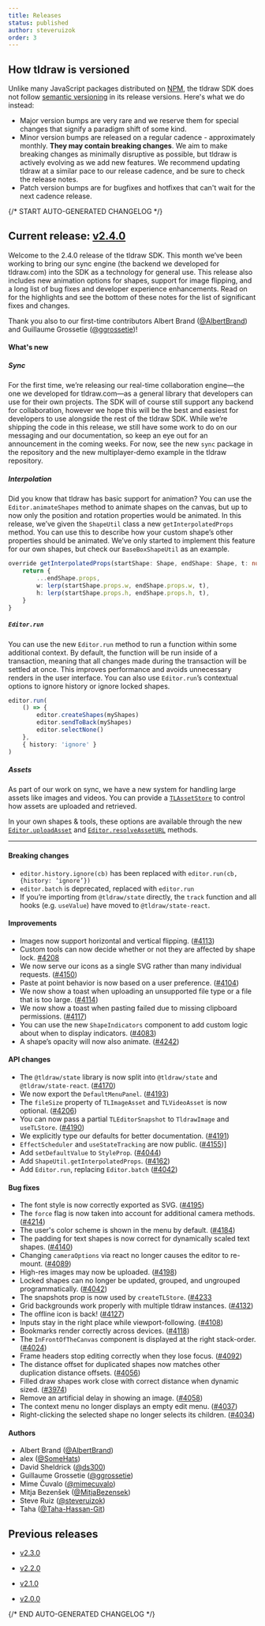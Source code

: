 ```yaml
---
title: Releases
status: published
author: steveruizok
order: 3
---
```


## How tldraw is versioned

Unlike many JavaScript packages distributed on [NPM](https://www.npmjs.com/), the tldraw SDK does not follow [semantic versioning](https://semver.org/) in its release versions. Here's what we do instead:

- Major version bumps are very rare and we reserve them for special changes that signify a paradigm shift of some kind.
- Minor version bumps are released on a regular cadence - approximately monthly. **They may contain breaking changes**. We aim to make breaking changes as minimally disruptive as possible, but tldraw is actively evolving as we add new features. We recommend updating tldraw at a similar pace to our release cadence, and be sure to check the release notes.
- Patch version bumps are for bugfixes and hotfixes that can't wait for the next cadence release.

{/* START AUTO-GENERATED CHANGELOG */}

## Current release: [v2.4.0](/releases/v2.4.0)

Welcome to the 2.4.0 release of the tldraw SDK. This month we’ve been working to bring our sync engine (the backend we developed for tldraw.com) into the SDK as a technology for general use. This release also includes new animation options for shapes, support for image flipping, and a long list of bug fixes and developer experience enhancements. Read on for the highlights and see the bottom of these notes for the list of significant fixes and changes.

Thank you also to our first-time contributors Albert Brand ([@AlbertBrand](https://github.com/AlbertBrand)) and Guillaume Grossetie ([@ggrossetie](https://github.com/ggrossetie))!

#### What's new

##### Sync

For the first time, we’re releasing our real-time collaboration engine—the one we developed for tldraw.com—as a general library that developers can use for their own projects. The SDK will of course still support any backend for collaboration, however we hope this will be the best and easiest for developers to use alongside the rest of the tldraw SDK. While we’re shipping the code in this release, we still have some work to do on our messaging and our documentation, so keep an eye out for an announcement in the coming weeks. For now, see the new `sync` package in the repository and the new multiplayer-demo example in the tldraw repository.

##### Interpolation

Did you know that tldraw has basic support for animation? You can use the `Editor.animateShapes` method to animate shapes on the canvas, but up to now only the position and rotation properties would be animated. In this release, we’ve given the `ShapeUtil` class a new `getInterpolatedProps` method. You can use this to describe how your custom shape’s other properties should be animated. We’ve only started to implement this feature for our own shapes, but check our `BaseBoxShapeUtil` as an example.

```ts
override getInterpolatedProps(startShape: Shape, endShape: Shape, t: number): Shape['props'] {
	return {
		...endShape.props,
		w: lerp(startShape.props.w, endShape.props.w, t),
		h: lerp(startShape.props.h, endShape.props.h, t),
	}
}
```

##### `Editor.run`

You can use the new `Editor.run` method to run a function within some additional context. By default, the function will be run inside of a transaction, meaning that all changes made during the transaction will be settled at once. This improves performance and avoids unnecessary renders in the user interface. You can also use `Editor.run`’s contextual options to ignore history or ignore locked shapes.

```ts
editor.run(
	() => {
		editor.createShapes(myShapes)
		editor.sendToBack(myShapes)
		editor.selectNone()
	},
	{ history: 'ignore' }
)
```

##### Assets

As part of our work on sync, we have a new system for handling large assets like images and videos. You can provide a [`TLAssetStore`](https://tldraw.dev/reference/tlschema/TLAssetStore) to control how assets are uploaded and retrieved.

In your own shapes & tools, these options are available through the new [`Editor.uploadAsset`](https://tldraw.dev/reference/editor/Editor#uploadAsset) and [`Editor.resolveAssetURL`](https://staging.tldraw.dev/reference/editor/Editor#resolveAssetUrl) methods.

---

#### Breaking changes

- `editor.history.ignore(cb)` has been replaced with `editor.run(cb, {history: ‘ignore’})`
- `editor.batch` is deprecated, replaced with `editor.run`
- If you’re importing from `@tldraw/state` directly, the `track` function and all hooks (e.g. `useValue`) have moved to `@tldraw/state-react`.

#### Improvements

- Images now support horizontal and vertical flipping. ([#4113](https://github.com/tldraw/tldraw/pull/4113))
- Custom tools can now decide whether or not they are affected by shape lock. [#4208](https://github.com/tldraw/tldraw/pull/4208)
- We now serve our icons as a single SVG rather than many individual requests. ([#4150](https://github.com/tldraw/tldraw/pull/4150))
- Paste at point behavior is now based on a user preference. ([#4104](https://github.com/tldraw/tldraw/pull/4104))
- We now show a toast when uploading an unsupported file type or a file that is too large. ([#4114](https://github.com/tldraw/tldraw/pull/4114))
- We now show a toast when pasting failed due to missing clipboard permissions. ([#4117](https://github.com/tldraw/tldraw/pull/4117))
- You can use the new `ShapeIndicators` component to add custom logic about when to display indicators. ([#4083](https://github.com/tldraw/tldraw/pull/4083))
- A shape’s opacity will now also animate. ([#4242](<[https://github.com/tldraw/tldraw/pull/](https://github.com/tldraw/tldraw/pull/4042)4242>))

#### API changes

- The `@tldraw/state` library is now split into `@tldraw/state` and `@tldraw/state-react`. ([#4170](https://github.com/tldraw/tldraw/pull/4170))
- We now export the `DefaultMenuPanel`. ([#4193](https://github.com/tldraw/tldraw/pull/4193))
- The `fileSize` property of `TLImageAsset` and `TLVideoAsset` is now optional. ([#4206](https://github.com/tldraw/tldraw/pull/4206))
- You can now pass a partial `TLEditorSnapshot` to `TldrawImage` and `useTLStore`. ([#4190](https://github.com/tldraw/tldraw/pull/4190))
- We explicitly type our defaults for better documentation. ([#4191](https://github.com/tldraw/tldraw/pull/4191))
- `EffectScheduler` and `useStateTracking` are now public. ([#4155](https://github.com/tldraw/tldraw/pull/4155))]
- Add `setDefaultValue` to `StyleProp`. ([#4044](https://github.com/tldraw/tldraw/pull/4044))
- Add `ShapeUtil.getInterpolatedProps`. ([#4162](https://github.com/tldraw/tldraw/pull/4162))
- Add `Editor.run`, replacing `Editor.batch` ([#4042](https://github.com/tldraw/tldraw/pull/4042))

#### Bug fixes

- The font style is now correctly exported as SVG. ([#4195](https://github.com/tldraw/tldraw/pull/4195))
- The `force` flag is now taken into account for additional camera methods. ([#4214](https://github.com/tldraw/tldraw/pull/4214))
- The user's color scheme is shown in the menu by default. ([#4184](https://github.com/tldraw/tldraw/pull/4184))
- The padding for text shapes is now correct for dynamically scaled text shapes. ([#4140](https://github.com/tldraw/tldraw/pull/4140))
- Changing `cameraOptions` via react no longer causes the editor to re-mount. ([#4089](https://github.com/tldraw/tldraw/pull/4089))
- High-res images may now be uploaded. ([#4198](https://github.com/tldraw/tldraw/pull/4198))
- Locked shapes can no longer be updated, grouped, and ungrouped programmatically. ([#4042](https://github.com/tldraw/tldraw/pull/4042))
- The snapshots prop is now used by `createTLStore`. ([#4233](https://github.com/tldraw/tldraw/pull/4233)
- Grid backgrounds work properly with multiple tldraw instances. ([#4132](https://github.com/tldraw/tldraw/pull/4132))
- The offline icon is back! ([#4127](https://github.com/tldraw/tldraw/pull/4127))
- Inputs stay in the right place while viewport-following. ([#4108](https://github.com/tldraw/tldraw/pull/4108))
- Bookmarks render correctly across devices. ([#4118](https://github.com/tldraw/tldraw/pull/4118))
- The `InFrontOfTheCanvas` component is displayed at the right stack-order. ([#4024](https://github.com/tldraw/tldraw/pull/4024))
- Frame headers stop editing correctly when they lose focus. ([#4092](https://github.com/tldraw/tldraw/pull/4092))
- The distance offset for duplicated shapes now matches other duplication distance offsets. ([#4056](https://github.com/tldraw/tldraw/pull/4056))
- Filled draw shapes work close with correct distance when dynamic sized. ([#3974](https://github.com/tldraw/tldraw/pull/3974))
- Remove an artificial delay in showing an image. ([#4058](https://github.com/tldraw/tldraw/pull/4058))
- The context menu no longer displays an empty edit menu. ([#4037](https://github.com/tldraw/tldraw/pull/4037))
- Right-clicking the selected shape no longer selects its children. ([#4034](https://github.com/tldraw/tldraw/pull/4034))

#### Authors

- Albert Brand ([@AlbertBrand](https://github.com/AlbertBrand))
- alex ([@SomeHats](https://github.com/SomeHats))
- David Sheldrick ([@ds300](https://github.com/ds300))
- Guillaume Grossetie ([@ggrossetie](https://github.com/ggrossetie))
- Mime Čuvalo ([@mimecuvalo](https://github.com/mimecuvalo))
- Mitja Bezenšek ([@MitjaBezensek](https://github.com/MitjaBezensek))
- Steve Ruiz ([@steveruizok](https://github.com/steveruizok))
- Taha ([@Taha-Hassan-Git](https://github.com/Taha-Hassan-Git))

## Previous releases

- [v2.3.0](/releases/v2.3.0)

- [v2.2.0](/releases/v2.2.0)

- [v2.1.0](/releases/v2.1.0)

- [v2.0.0](/releases/v2.0.0)

{/* END AUTO-GENERATED CHANGELOG */}
